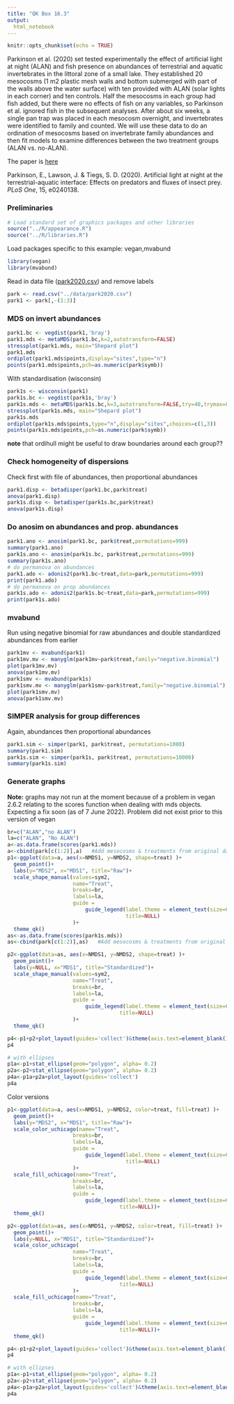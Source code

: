 ```yaml
---
title: "QK Box 16.3"
output:
  html_notebook
---
```


```r
knitr::opts_chunk$set(echo = TRUE)
```

Parkinson et al. (2020) set tested experimentally the effect of artificial light at night (ALAN) and fish presence on abundances of terrestrial and aquatic invertebrates in the littoral zone of a small lake. They established 20 mesocosms (1 m2 plastic mesh walls and bottom submerged with part of the walls above the water surface) with ten provided with ALAN (solar lights in each corner) and ten controls. Half the mesocosms in each group had fish added, but there were no effects of fish on any variables, so Parkinson et al. ignored fish in the subsequent analyses. After about six weeks, a single pan trap was placed in each mesocosm overnight, and invertebrates were identified to family and counted. We will use these data to do an ordination of mesocosms based on invertebrate family abundances and then fit models to examine differences between the two treatment groups (ALAN vs. no-ALAN).

The paper is [here](https://doi.org/10.1371/journal.pone.0240138)

Parkinson, E., Lawson, J. & Tiegs, S. D. (2020). Artificial light at night at the terrestrial-aquatic interface: Effects on predators and fluxes of insect prey. *PLoS One*, 15, e0240138.

### Preliminaries

```r
# Load standard set of graphics packages and other libraries
source("../R/appearance.R")
source("../R/libraries.R")
```

Load packages specific to this example: vegan,mvabund

```r
library(vegan)
library(mvabund)
```

Read in data file ([park2020.csv](../data/park2020.csv)) and remove labels

```r
park <- read.csv("../data/park2020.csv")
park1 <- park[,-(1:3)]
```

### MDS on invert abundances

```r
park1.bc <- vegdist(park1,'bray')
park1.mds <- metaMDS(park1.bc,k=2,autotransform=FALSE)
stressplot(park1.mds, main="Shepard plot")
park1.mds
ordiplot(park1.mds$points,display="sites",type="n")
points(park1.mds$points,pch=as.numeric(park$symb))
```

With standardisation (wisconsin)

```r
park1s <- wisconsin(park1)
park1s.bc <- vegdist(park1s,'bray')   
park1s.mds <- metaMDS(park1s.bc,k=3,autotransform=FALSE,try=40,trymax=80,maxit=200)
stressplot(park1s.mds, main="Shepard plot")
park1s.mds
ordiplot(park1s.mds$points,type="n",display="sites",choices=c(1,3))
points(park1s.mds$points,pch=as.numeric(park$symb))
```

**note** that ordihull might be useful to draw boundaries around each group??

### Check homogeneity of dispersions

Check first with file of abundances, then proportional abundances

```r
park1.disp <- betadisper(park1.bc,park$treat)
anova(park1.disp)
park1s.disp <- betadisper(park1s.bc,park$treat)
anova(park1s.disp)
```

### Do anosim on abundances and prop. abundances

```r
park1.ano <- anosim(park1.bc, park$treat,permutations=999)
summary(park1.ano)
park1s.ano <- anosim(park1s.bc, park$treat,permutations=999)
summary(park1s.ano)
# do permanova on abundances
park1.ado <- adonis2(park1.bc~treat,data=park,permutations=999)
print(park1.ado)
# do permanova on prop abundances
park1s.ado <- adonis2(park1s.bc~treat,data=park,permutations=999)
print(park1s.ado)
```

### mvabund

Run using negative binomial for raw abundances and double standardized abundances from earlier

```r
park1mv <- mvabund(park1)
park1mv.mv <- manyglm(park1mv~park$treat,family="negative.binomial")
plot(park1mv.mv)
anova(park1mv.mv)
park1smv <- mvabund(park1s)
park1smv.mv <- manyglm(park1smv~park$treat,family="negative.binomial")
plot(park1smv.mv)
anova(park1smv.mv)
```

### SIMPER analysis for group differences

Again, abundances then proportional abundances

```r
park1.sim <- simper(park1, park$treat, permutations=1000)
summary(park1.sim)
park1s.sim <- simper(park1s, park$treat, permutations=10000)
summary(park1s.sim)
```

### Generate graphs

**Note:** graphs may not run at the moment because of a problem in vegan 2.6.2 relating to the scores function when dealing with mds objects. Expecting a fix soon (as of 7 June 2022). Problem did not exist prior to this version of vegan

```r
br=c("ALAN","no ALAN")
la=c("ALAN", "No ALAN")
a<-as.data.frame(scores(park1.mds))
a<-cbind(park[c(1:2)],a)   #Add mesocosms & treatments from original data file
p1<-ggplot(data=a, aes(x=NMDS1, y=NMDS2, shape=treat) )+
  geom_point()+
  labs(y="MDS2", x="MDS1", title="Raw")+
  scale_shape_manual(values=sym2,
                     name="Treat",
                     breaks=br,
                     labels=la,
                     guide =
                         guide_legend(label.theme = element_text(size=6), 
                                      title=NULL)
                     )+
  theme_qk()
as<-as.data.frame(scores(park1s.mds))
as<-cbind(park[c(1:2)],as)   #Add mesocosms & treatments from original data file

p2<-ggplot(data=as, aes(x=NMDS1, y=NMDS2, shape=treat) )+
  geom_point()+
  labs(y=NULL, x="MDS1", title="Standardized")+
  scale_shape_manual(values=sym2,
                     name="Treat",
                     breaks=br,
                     labels=la,
                     guide =
                         guide_legend(label.theme = element_text(size=6),
                                    title=NULL)
                     )+
  theme_qk()

p4<-p1+p2+plot_layout(guides='collect')&theme(axis.text=element_blank())
p4
```

```r
# with ellipses
p1a<-p1+stat_ellipse(geom="polygon", alpha= 0.2)
p2a<-p2+stat_ellipse(geom="polygon", alpha= 0.2)
p4a<-p1a+p2a+plot_layout(guides='collect')
p4a

```

Color versions

```r
p1<-ggplot(data=a, aes(x=NMDS1, y=NMDS2, color=treat, fill=treat) )+
  geom_point()+
  labs(y="MDS2", x="MDS1", title="Raw")+
  scale_color_uchicago(name="Treat",
                     breaks=br,
                     labels=la,
                     guide =
                         guide_legend(label.theme = element_text(size=6), 
                                      title=NULL)
                     )+
  scale_fill_uchicago(name="Treat",
                     breaks=br,
                     labels=la,
                     guide =
                         guide_legend(label.theme = element_text(size=6),
                                    title=NULL))+
  theme_qk()

p2<-ggplot(data=as, aes(x=NMDS1, y=NMDS2, color=treat, fill=treat) )+
  geom_point()+
  labs(y=NULL, x="MDS1", title="Standardized")+
  scale_color_uchicago(
                     name="Treat",
                     breaks=br,
                     labels=la,
                     guide =
                         guide_legend(label.theme = element_text(size=6),
                                    title=NULL)
                     )+
  scale_fill_uchicago(name="Treat",
                     breaks=br,
                     labels=la,
                     guide =
                         guide_legend(label.theme = element_text(size=6),
                                    title=NULL))+
  theme_qk()

p4<-p1+p2+plot_layout(guides='collect')&theme(axis.text=element_blank())
p4

# with ellipses
p1a<-p1+stat_ellipse(geom="polygon", alpha= 0.2)
p2a<-p2+stat_ellipse(geom="polygon", alpha= 0.2)
p4a<-p1a+p2a+plot_layout(guides='collect')&theme(axis.text=element_blank())
p4a

```
